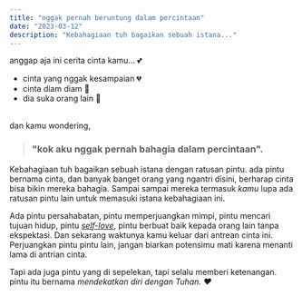 ```yaml
---
title: "nggak pernah beruntung dalam percintaan"
date: "2023-03-12"
description: "Kebahagiaan tuh bagaikan sebuah istana..."
---
```


anggap aja ini cerita cinta kamu... 💕
- cinta yang nggak kesampaian 💔
- cinta diam diam 🖤
- dia suka orang lain 💝

<br />
dan kamu wondering,

> ### "kok aku nggak pernah bahagia dalam percintaan".

Kebahagiaan tuh bagaikan sebuah istana dengan ratusan pintu.
ada pintu bernama cinta, dan banyak banget orang yang ngantri disini, berharap cinta bisa bikin mereka bahagia. Sampai sampai mereka termasuk *kamu* lupa ada ratusan pintu lain untuk memasuki istana kebahagiaan ini.

Ada pintu persahabatan, pintu memperjuangkan mimpi, pintu mencari tujuan hidup, pintu *[self-love](https://id.wikipedia.org/wiki/Cinta_diri)*, pintu berbuat baik kepada orang lain tanpa ekspektasi. Dan sekarang waktunya kamu keluar dari antrean cinta ini.  Perjuangkan pintu pintu lain, jangan biarkan potensimu mati karena menanti lama di antrian cinta.

Tapi ada juga pintu yang di sepelekan, tapi selalu memberi ketenangan. pintu itu bernama *mendekatkan diri dengan Tuhan. ❤️*
